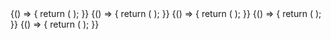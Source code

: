 
<Meta title="Expenses/PayExpenseButton" component={PayExpenseButton} />

<Canvas>
  <Story name="Base (PayPal)">
    {() => {
      return (
        <PayExpenseButton
          onSubmit={console.log}
          expense={{ id: '1', amount: 4200, payoutMethod: { type: 'PAYPAL' } }}
          collective={webpackCollective}
          host={openSourceHost}
        />
      );
    }}
  </Story>
</Canvas>

<Canvas>
  <Story name="Base (Transferwise)">
    {() => {
      return (
        <PayExpenseButton
          onSubmit={console.log}
          expense={{ id: '1', amount: 4200, payoutMethod: { type: 'BANK_ACCOUNT' } }}
          collective={webpackCollective}
          host={openSourceHost}
        />
      );
    }}
  </Story>
</Canvas>

<Canvas>
  <Story name="Base (Other)">
    {() => {
      return (
        <PayExpenseButton
          onSubmit={console.log}
          expense={{ id: '1', amount: 4200, payoutMethod: { type: 'OTHER' } }}
          collective={webpackCollective}
          host={openSourceHost}
        />
      );
    }}
  </Story>
</Canvas>

<Canvas>
  <Story name="Disabled (Manually)">
    {() => {
      return (
        <PayExpenseButton
          onSubmit={console.log}
          expense={{ id: '1', amount: 4200, payoutMethod: { type: 'PAYPAL' } }}
          collective={webpackCollective}
          host={openSourceHost}
          disabled
        />
      );
    }}
  </Story>
</Canvas>

<Canvas>
  <Story name="Disabled (Not enough funds)">
    {() => {
      return (
        <PayExpenseButton
          onSubmit={console.log}
          expense={{ id: '1', amount: 12000, payoutMethod: { type: 'PAYPAL' } }}
          collective={{ ...webpackCollective, balance: 500 }}
          host={openSourceHost}
        />
      );
    }}
  </Story>
</Canvas>
